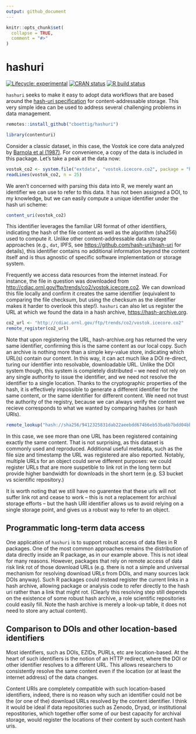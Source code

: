 ```yaml
---
output: github_document
---
```


<!-- README.md is generated from README.Rmd. Please edit that file -->

```r
knitr::opts_chunk$set(
  collapse = TRUE,
  comment = "#>"
)
```

# hashuri

<!-- badges: start -->
[![Lifecycle: experimental](https://img.shields.io/badge/lifecycle-experimental-orange.svg)](https://www.tidyverse.org/lifecycle/#experimental)
[![CRAN status](https://www.r-pkg.org/badges/version/contenturi)](https://CRAN.R-project.org/package=contenturi)
[![R build status](https://github.com/cboettig/contenturi/workflows/R-CMD-check/badge.svg)](https://github.com/cboettig/contenturi/actions)
<!-- badges: end -->

`hashuri` seeks to make it easy to adopt data workflows that are based around the [hash-uri specification](https://github.com/hash-uri/hash-uri) for content-addressable storage. This very simple idea can be used to address several challenging problems in data management.  

```r
remotes::install_github("cboettig/hashuri")
```

```r
library(contenturi)
```

Consider a classic dataset, in this case, the Vostok ice core data analyzed by [Barnola et al (1987)](https://doi.org/10.1038/20859 "Barnola, J., Raynaud, D., Korotkevich, Y. et al. Vostok ice core provides 160,000-year record of atmospheric CO2. Nature 329, 408–414 (1987)").  For convenience, a copy of the data is included in this package.  Let's take a peak at the data now:


```r
vostok_co2 <- system.file("extdata", "vostok.icecore.co2", package = "hashuri")
readLines(vostok_co2, n = 25)
```

We aren't concerned with parsing this data into R, we merely want an identifier we can use to refer to this data.  It has not been assigned a DOI, to my knowledge, but we can easily compute a unique identifier under the hash uri scheme:

```r
content_uri(vostok_co2)
```

This identifier leverages the familiar URI format of other identifiers, indicating the hash of the file content as well as the algorithm (sha256) used to compute it.  Unlike other content-addressable data storage approaches (e.g., `dat`, IPFS, see <https://github.com/hash-uri/hash-uri> for details), this identifier contains no additional information beyond the content itself and is thus agnostic of specific software implementation or storage system.

Frequently we access data resources from the internet instead.  For instance, the file in question was downloaded from <http://cdiac.ornl.gov/ftp/trends/co2/vostok.icecore.co2>.  We can download this file locally and confirm it creates the same identifier (equivalent to comparing the file checksum, but using the checksum as the identifier makes it harder to overlook this step!).  `hashuri` can also let us register the URL at which we found the data in a hash archive, <https://hash-archive.org>. 

```r
co2_url <- "http://cdiac.ornl.gov/ftp/trends/co2/vostok.icecore.co2"
remote_register(co2_url)
```

Note that upon registering the URL, hash-archive.org has returned the very same identifier, confirming this is the same content as our local copy. Such an archive is nothing more than a simple key-value store, indicating which URL(s) contain our content.  In this way, it can act much like a DOI re-direct, turing our identifier into resolvable, downloadable URL.  Unlike the DOI system though, this system is completely distributed -- we need not rely on any single authority to issue the identifier, and we need not resolve the identifier to a single location.  Thanks to the cryptographic properties of the hash, it is effectively impossible to generate a different identifier for the same content, or the same identifier for different content. We need not trust the authority of the registry, because we can always verify the content we recieve corresponds to what we wanted by comparing hashes (or hash URIs).


```r
remote_lookup("hash://sha256/9412325831dab22aeebdd674b6eb53ba6b7bdd04bb99a4dbb21ddff646287e37")
```

In this case, we see more than one URL has been registered containing exactly the same content. That is not surprising, as this dataset is commonly used and reproduced. Additional useful metadata, such as the file size and timestamp the URL was registered are also reported. Notably, multiple URLs for an object could serve different purposes: we could register URLs that are more suspetible to link rot in the long term but provide higher bandwidth for downloads in the short term (e.g. S3 bucket vs scientific repository.)

It is worth noting that we still have no guarentee that these urls will not suffer link rot and cease to work -- this is not a replacement for archival storage efforts -- but the hash URI identifier allows us to avoid relying on a single storage point, and gives us a robust way to refer to an object.  

## Programmatic long-term data access

One application of `hashuri` is to support robust access of data files in R packages.  One of the most common approaches remains the distribution of data directly inside an R package, as in our example above.  This is not ideal for many reasons.  However, packages that rely on remote access of data risk link rot of those download URLs (e.g. there is not a simple and universal mechanism for resolving download URLs from DOIs, and many sources lack DOIs anyway).  Such R packages could instead register the current links in a hash archive, allowing package or analysis code to refer directly to the hash uri rather than a link that might rot.  (Clearly this resolving step still depends on the existence of some robust hash archive, a role scientific repositories could easily fill. Note the hash archive is merely a look-up table, it does not need to store any actual content).

## Comparison to DOIs and other location-based identifiers

Most identifiers, such as DOIs, EZIDs, PURLs, etc are location-based. At the heart of such identifiers is the notion of an HTTP redirect, where the DOI or other identifier resolves to a different URL.  This allows researchers to consistently resolve the same content even if the location (or at least the internet address) of the data changes. 

Content URIs are completely compatible with such location-based identifiers, indeed, there is no reason why such an identifier could not be the (or one of the) download URLs resolved by the content identifier. I think it would be ideal if data repositories such as Zenodo, Dryad, or institutional repostitories, which together offer some of our best capacity for archival storage, would register the locations of their content by such content hash uris.  
